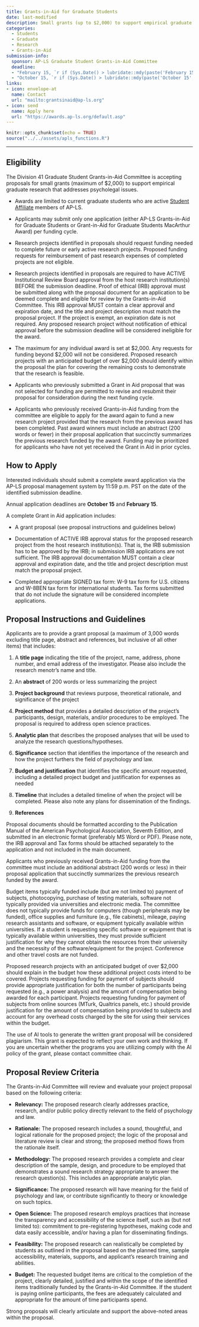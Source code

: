 ```yaml
---
title: Grants-in-Aid for Graduate Students
date: last-modified
description: Small grants (up to $2,000) to support empirical graduate student research that addresses psycholegal issues. 
categories: 
  - Students
  - Graduate 
  - Research
  - Grants-in-Aid
submission-info:
  sponsor: AP-LS Graduate Student Grants-in-Aid Committee
  deadline: 
  - "February 15, `r if (Sys.Date() > lubridate::mdy(paste('February 15', lubridate::year(Sys.Date())))) lubridate::year(Sys.Date()) + 1 else lubridate::year(Sys.Date())`" 
  - "October 15, `r if (Sys.Date() > lubridate::mdy(paste('October 15', lubridate::year(Sys.Date())))) lubridate::year(Sys.Date()) + 1 else lubridate::year(Sys.Date())`"
links:
- icon: envelope-at
  name: Contact
  url: "mailto:grantsinaid@ap-ls.org"
- icon: send
  name: Apply here
  url: "https://awards.ap-ls.org/default.asp"
---
```



```r
knitr::opts_chunk$set(echo = TRUE)
source("../../assets/apls_functions.R")
```

<hr>

:::{.panel-tabset}
## Eligibility
The Division 41 Graduate Student Grants-in-Aid Committee is accepting proposals for small grants (maximum of $2,000) to support empirical graduate research that addresses psycholegal issues.

-   Awards are limited to current graduate students who are active [Student Affiliate](../../membership/index.qmd) members of AP-LS.

-   Applicants may submit only one application (either AP-LS Grants-in-Aid for Graduate Students or Grant-in-Aid for Graduate Students MacArthur Award) per funding cycle.

-   Research projects identified in proposals should request funding needed to complete future or early active research projects. Proposed funding requests for reimbursement of past research expenses of completed projects are not eligible.

-   Research projects identified in proposals are required to have ACTIVE Institutional Review Board approval from the host research institution(s) BEFORE the submission deadline. Proof of ethical (IRB) approval must be submitted along with the proposal document for an application to be deemed complete and eligible for review by the Grants-in-Aid Committee. This IRB approval MUST contain a clear approval and expiration date, and the title and project description must match the proposal project. If the project is exempt, an expiration date is not required. Any proposed research project without notification of ethical approval before the submission deadline will be considered ineligible for the award.

-   The maximum for any individual award is set at $2,000. Any requests for funding beyond $2,000 will not be considered. Proposed research projects with an anticipated budget of over $2,000 should identify within the proposal the plan for covering the remaining costs to demonstrate that the research is feasible.

-   Applicants who previously submitted a Grant in Aid proposal that was not selected for funding are permitted to revise and resubmit their proposal for consideration during the next funding cycle.

-   Applicants who previously received Grants-in-Aid funding from the committee are eligible to apply for the award again to fund a new research project provided that the research from the previous award has been completed. Past award winners must include an abstract (200 words or fewer) in their proposal application that succinctly summarizes the previous research funded by the award. Funding may be prioritized for applicants who have not yet received the Grant in Aid in prior cycles.

## How to Apply

Interested individuals should submit a complete award application via the AP-LS proposal management system by 11:59 p.m. PST on the date of the identified submission deadline. 

Annual application deadlines are **October 15** and **February 15**.

A complete Grant in Aid application includes:

-   A grant proposal (see proposal instructions and guidelines below)
 
-   Documentation of ACTIVE IRB approval status for the proposed research project from the host research institution(s). That is, the IRB submission has to be approved by the IRB; in submission IRB applications are not sufficient. The IRB approval documentation MUST contain a clear approval and expiration date, and the title and project description must match the proposal project. 


-   Completed appropriate SIGNED tax form: W-9 tax form for U.S. citizens and W-8BEN tax form for international students. Tax forms submitted that do not include the signature will be considered incomplete applications. 


## Proposal Instructions and Guidelines

Applicants are to provide a grant proposal (a maximum of 3,000 words excluding title page, abstract and references, but inclusive of all other items) that includes:

1. A **title page** indicating the title of the project, name, address, phone number, and email address of the investigator. Please also include the research menotr's name and title. 

2. An **abstract** of 200 words or less summarizing the project

3. **Project background** that reviews purpose, theoretical rationale, and significance of the project

4. **Project method** that provides a detailed description of the project’s participants, design, materials, and/or procedures to be employed. The proposal is required to address open science practices. 

5. **Analytic plan** that describes the proposed analyses that will be used to analyze the research questions/hypotheses. 
6. **Significance** section that identifies the importance of the research and how the project furthers the field of psychology and law. 

7. **Budget and justification** that identifies the specific amount requested, including a detailed project budget and justification for expenses as needed

8. **Timeline** that includes a detailed timeline of when the project will be completed. Please also note any plans for dissemination of the findings. 

10. **References**

Proposal documents should be formatted according to the Publication Manual of the American Psychological Association, Seventh Edition, and submitted in an electronic format (preferably MS Word or PDF). Please note, the IRB approval and Tax forms should be attached separately to the application and not included in the main document. 


Applicants who previously received Grants-in-Aid funding from the committee must include an additional abstract (200 words or less) in their proposal application that succinctly summarizes the previous research funded by the award.

Budget items typically funded include (but are not limited to) payment of subjects, photocopying, purchase of testing materials, software not typically provided via universities and electronic media. The committee does not typically provide funds for computers (though peripherals may be funded), office supplies and furniture (e.g., file cabinets), mileage, paying research assistants and software, or equipment typically available within universities.  If a student is requesting specific software or equipment that is typically available within universities, they must provide sufficient justification for why they cannot obtain the resources from their university and the necessity of the software/equipment for the project. Conference and other travel costs are not funded.

Proposed research projects with an anticipated budget of over $2,000 should explain in the budget how these additional project costs intend to be covered. Projects requesting funding for payment of subjects should provide appropriate justification for both the number of participants being requested (e.g., a power analysis) and the amount of compensation being awarded for each participant. Projects requesting funding for payment of subjects from online sources (MTurk, Qualtrics panels, etc.) should provide justification for the amount of compensation being provided to subjects and account for any overhead costs charged by the site for using their services within the budget.

::: callout-note
The use of AI tools to generate the written grant proposal will be considered plagiarism. This grant is expected to reflect your own work and thinking. If you are uncertain whether the programs you are utilizing comply with the AI policy of the grant, please contact committee chair. 
:::

## Proposal Review Criteria
The Grants-in-Aid Committee will review and evaluate your project proposal based on the following criteria:

-   **Relevancy:** The proposed research clearly addresses practice, research, and/or public policy directly relevant to the field of psychology and law.

-   **Rationale:** The proposed research includes a sound, thoughtful, and logical rationale for the proposed project; the logic of the proposal and literature review is clear and strong; the proposed method flows from the rationale itself.

-   **Methodology:** The proposed research provides a complete and clear description of the sample, design, and procedure to be employed that demonstrates a sound research strategy appropriate to answer the research question(s). This includes an appropriate analytic plan.

-   **Significance:** The proposed research will have meaning for the field of psychology and law, or contribute significantly to theory or knowledge on such topics.

-   **Open Science:** The proposed research employs practices that increase the transparency and accessibility of the science itself, such as (but not limited to): commitment to pre-registering hypotheses, making code and data easily accessible, and/or having a plan for disseminating findings.

-   **Feasibility:** The proposed research can realistically be completed by students as outlined in the proposal based on the planned time, sample accessibility, materials, supports, and applicant’s research training and abilities.

-   **Budget:** The requested budget items are critical to the completion of the project, clearly detailed, justified and within the scope of the identified items traditionally funded by the Grants-in-Aid Committee. If the student is paying online participants, the fees are adequately calculated and appropriate for the amount of time participants spend.

Strong proposals will clearly articulate and support the above-noted areas within the proposal.
:::

  